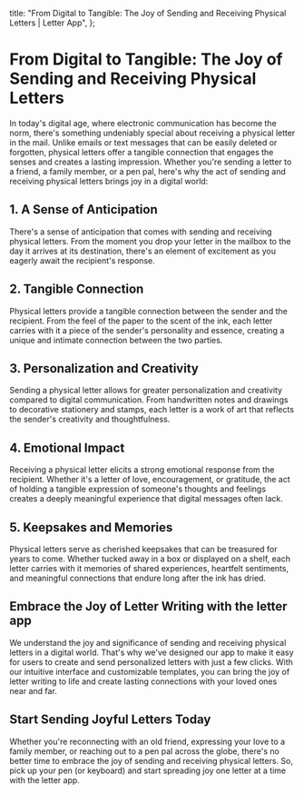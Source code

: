 
  title: "From Digital to Tangible: The Joy of Sending and Receiving Physical Letters | Letter App",
};

# From Digital to Tangible: The Joy of Sending and Receiving Physical Letters

<MdxImage src="/blog/digital-tangible-joy-letters.jpg" alt="From Digital to Tangible: The Joy of Sending and Receiving Physical Letters" width={800} height={700} />

In today's digital age, where electronic communication has become the norm, there's something undeniably special about receiving a physical letter in the mail. Unlike emails or text messages that can be easily deleted or forgotten, physical letters offer a tangible connection that engages the senses and creates a lasting impression. Whether you're sending a letter to a friend, a family member, or a pen pal, here's why the act of sending and receiving physical letters brings joy in a digital world:

## 1. A Sense of Anticipation

There's a sense of anticipation that comes with sending and receiving physical letters. From the moment you drop your letter in the mailbox to the day it arrives at its destination, there's an element of excitement as you eagerly await the recipient's response.

## 2. Tangible Connection

Physical letters provide a tangible connection between the sender and the recipient. From the feel of the paper to the scent of the ink, each letter carries with it a piece of the sender's personality and essence, creating a unique and intimate connection between the two parties.

## 3. Personalization and Creativity

Sending a physical letter allows for greater personalization and creativity compared to digital communication. From handwritten notes and drawings to decorative stationery and stamps, each letter is a work of art that reflects the sender's creativity and thoughtfulness.

## 4. Emotional Impact

Receiving a physical letter elicits a strong emotional response from the recipient. Whether it's a letter of love, encouragement, or gratitude, the act of holding a tangible expression of someone's thoughts and feelings creates a deeply meaningful experience that digital messages often lack.

## 5. Keepsakes and Memories

Physical letters serve as cherished keepsakes that can be treasured for years to come. Whether tucked away in a box or displayed on a shelf, each letter carries with it memories of shared experiences, heartfelt sentiments, and meaningful connections that endure long after the ink has dried.

## Embrace the Joy of Letter Writing with the letter app

We understand the joy and significance of sending and receiving physical letters in a digital world. That's why we've designed our app to make it easy for users to create and send personalized letters with just a few clicks. With our intuitive interface and customizable templates, you can bring the joy of letter writing to life and create lasting connections with your loved ones near and far.

## Start Sending Joyful Letters Today

Whether you're reconnecting with an old friend, expressing your love to a family member, or reaching out to a pen pal across the globe, there's no better time to embrace the joy of sending and receiving physical letters. So, pick up your pen (or keyboard) and start spreading joy one letter at a time with the letter app.